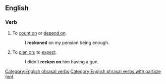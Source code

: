 ==English==
===Verb===
{{en-verb|inf=to [[reckon]] [[on]]|reckons on|reckoning on|reckoned on}}
# To [[count on]] or [[depend on]].
#: I '''reckoned''' on my pension being enough.
# To [[plan on]]; to [[expect]].
#: I didn't '''reckon on''' him having a gun.

[[Category:English phrasal verbs]]
[[Category:English phrasal verbs with particle (on)]]